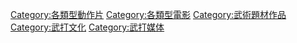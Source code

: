 [[Category:各類型動作片|Category:各類型動作片]]
[[Category:各類型電影|Category:各類型電影]]
[[Category:武術題材作品|Category:武術題材作品]]
[[Category:武打文化|Category:武打文化]]
[[Category:武打媒体|Category:武打媒体]]